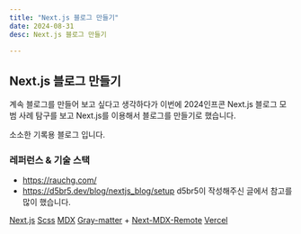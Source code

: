 ```yaml
---
title: "Next.js 블로그 만들기"
date: 2024-08-31
desc: Next.js 블로그 만들기

---
```



## Next.js 블로그 만들기

계속 블로그를 만들어 보고 싶다고 생각하다가 
이번에 2024인프콘 Next.js 블로그 모범 사례 탐구를 보고 
Next.js를 이용해서 블로그를 만들기로 했습니다. 

소소한 기록용 블로그 입니다. 

### 레퍼런스 & 기술 스택

- https://rauchg.com/
- https://d5br5.dev/blog/nextjs_blog/setup
d5br5이 작성해주신 글에서 참고를 많이 했습니다. 

[Next.js](https://nextjs.org/) 
[Scss](https://sass-lang.com/) 
[MDX](https://mdxjs.com/)
[Gray-matter](https://github.com/jonschlinkert/gray-matter) + [Next-MDX-Remote](https://github.com/hashicorp/next-mdx-remote#react-server-components-rsc--nextjs-app-directory-support)
[Vercel](https://vercel.com/dashboard)
